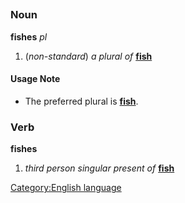 =={{en}}==
[[Category:English language]]
===Noun===
'''fishes''' ''pl''

#(''non-standard'') ''a plural of'' '''[[fish]]'''
====Usage Note====
*The preferred plural is '''[[fish]]'''.
===Verb===
'''fishes'''

#''third person singular present of'' '''[[fish]]'''